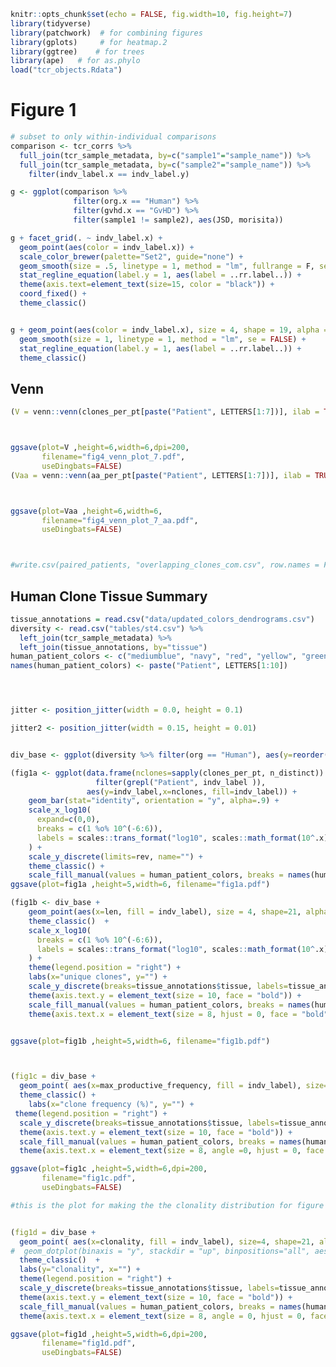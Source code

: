 ```r
knitr::opts_chunk$set(echo = FALSE, fig.width=10, fig.height=7) 
library(tidyverse) 
library(patchwork)  # for combining figures
library(gplots)     # for heatmap.2
library(ggtree)    # for trees
library(ape)   # for as.phylo
load("tcr_objects.Rdata")
```

# Figure 1
```R
# subset to only within-individual comparisons
comparison <- tcr_corrs %>% 
  full_join(tcr_sample_metadata, by=c("sample1"="sample_name")) %>% 
  full_join(tcr_sample_metadata, by=c("sample2"="sample_name")) %>% 
    filter(indv_label.x == indv_label.y)

g <- ggplot(comparison %>% 
              filter(org.x == "Human") %>%
              filter(gvhd.x == "GvHD") %>% 
              filter(sample1 != sample2), aes(JSD, morisita))

g + facet_grid(. ~ indv_label.x) + 
  geom_point(aes(color = indv_label.x)) + 
  scale_color_brewer(palette="Set2", guide="none") +
  geom_smooth(size = .5, linetype = 1, method = "lm", fullrange = F, se = FALSE, color = "black") + 
  stat_regline_equation(label.y = 1, aes(label = ..rr.label..)) +
  theme(axis.text=element_text(size=15, color = "black")) + 
  coord_fixed() +
  theme_classic()


g + geom_point(aes(color = indv_label.x), size = 4, shape = 19, alpha = .5) + 
  geom_smooth(size = 1, linetype = 1, method = "lm", se = FALSE) + 
  stat_regline_equation(label.y = 1, aes(label = ..rr.label..)) +
  theme_classic()
```

## Venn 

```R


(V = venn::venn(clones_per_pt[paste("Patient", LETTERS[1:7])], ilab = TRUE, zcolor = "style", opacity = .2, ggplot = TRUE))



ggsave(plot=V ,height=6,width=6,dpi=200, 
       filename="fig4_venn_plot_7.pdf", 
       useDingbats=FALSE)
(Vaa = venn::venn(aa_per_pt[paste("Patient", LETTERS[1:7])], ilab = TRUE, zcolor = "style", opacity = .2, ggplot = TRUE))



ggsave(plot=Vaa ,height=6,width=6,
       filename="fig4_venn_plot_7_aa.pdf", 
       useDingbats=FALSE)



#write.csv(paired_patients, "overlapping_clones_com.csv", row.names = F)


```

## Human Clone Tissue Summary

```r
tissue_annotations = read.csv("data/updated_colors_dendrograms.csv")
diversity <- read.csv("tables/st4.csv") %>% 
  left_join(tcr_sample_metadata) %>% 
  left_join(tissue_annotations, by="tissue")
human_patient_colors <- c("mediumblue", "navy", "red", "yellow", "green4", "lightskyblue", "saddlebrown", "gray75", "gray45", "gray 85")
names(human_patient_colors) <- paste("Patient", LETTERS[1:10])




jitter <- position_jitter(width = 0.0, height = 0.1)

jitter2 <- position_jitter(width = 0.15, height = 0.01)


div_base <- ggplot(diversity %>% filter(org == "Human"), aes(y=reorder(tissue, desc(anatomic_order))))

(fig1a <- ggplot(data.frame(nclones=sapply(clones_per_pt, n_distinct)) %>% rownames_to_column("indv_label") %>% 
                   filter(grepl("Patient", indv_label )),
                 aes(y=indv_label,x=nclones, fill=indv_label)) +
    geom_bar(stat="identity", orientation = "y", alpha=.9) +
    scale_x_log10(
      expand=c(0,0),
      breaks = c(1 %o% 10^(-6:6)),
      labels = scales::trans_format("log10", scales::math_format(10^.x))
    ) +
    scale_y_discrete(limits=rev, name="") +
    theme_classic() + 
    scale_fill_manual(values = human_patient_colors, breaks = names(human_patient_colors), guide="none"))
ggsave(plot=fig1a ,height=5,width=6, filename="fig1a.pdf")

(fig1b <- div_base +
    geom_point(aes(x=len, fill = indv_label), size = 4, shape=21, alpha = .9, position = jitter) +
    theme_classic()  +
    scale_x_log10(
      breaks = c(1 %o% 10^(-6:6)),
      labels = scales::trans_format("log10", scales::math_format(10^.x))
    ) +
    theme(legend.position = "right") +
    labs(x="unique clones", y="") +
    scale_y_discrete(breaks=tissue_annotations$tissue, labels=tissue_annotations$tissue_label) +
    theme(axis.text.y = element_text(size = 10, face = "bold")) + 
    scale_fill_manual(values = human_patient_colors, breaks = names(human_patient_colors)) +
    theme(axis.text.x = element_text(size = 8, hjust = 0, face = "bold")))


ggsave(plot=fig1b ,height=5,width=6, filename="fig1b.pdf")



(fig1c = div_base +
  geom_point( aes(x=max_productive_frequency, fill = indv_label), size=4, shape=21, alpha = .9, position = jitter) +
  theme_classic() + 
    labs(x="clone frequency (%)", y="") +
 theme(legend.position = "right") + 
  scale_y_discrete(breaks=tissue_annotations$tissue, labels=tissue_annotations$tissue_label) +
  theme(axis.text.y = element_text(size = 10, face = "bold")) + 
  scale_fill_manual(values = human_patient_colors, breaks = names(human_patient_colors)) +
  theme(axis.text.x = element_text(size = 8, angle =0, hjust = 0, face = "bold")))

ggsave(plot=fig1c ,height=5,width=6,dpi=200, 
       filename="fig1c.pdf", 
       useDingbats=FALSE)

#this is the plot for making the the clonality distribution for figure 1 


(fig1d = div_base +
  geom_point( aes(x=clonality, fill = indv_label), size=4, shape=21, alpha = .9, position = jitter) +
#  geom_dotplot(binaxis = "y", stackdir = "up", binpositions="all", aes(fill = subject), dotsize = .28, alpha = .9, position = jitter, binwidth = .2) +
  theme_classic()  +
  labs(y="clonality", x="") +
  theme(legend.position = "right") + 
  scale_y_discrete(breaks=tissue_annotations$tissue, labels=tissue_annotations$tissue_label) +
  theme(axis.text.y = element_text(size = 10, face = "bold")) +  
  scale_fill_manual(values = human_patient_colors, breaks = names(human_patient_colors)) +
  theme(axis.text.x = element_text(size = 8, angle = 0, hjust = 0, face = "bold")))

ggsave(plot=fig1d ,height=5,width=6,dpi=200, 
       filename="fig1d.pdf", 
       useDingbats=FALSE)


```


